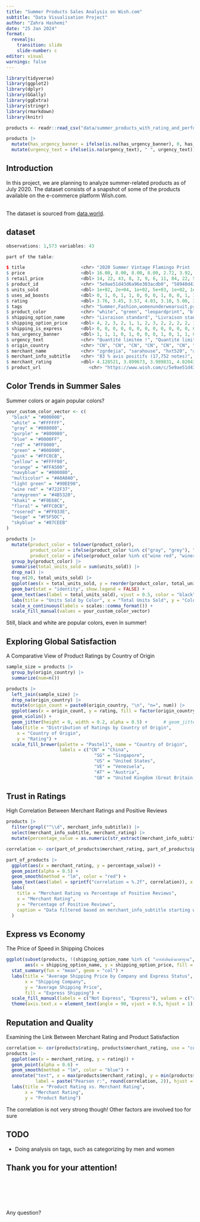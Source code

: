 ```yaml
---
title: "Summer Products Sales Analysis on Wish.com"
subtitle: "Data Visualisation Project"
author: "Zahra Hashemi"
date: "25 Jan 2024"
format: 
  revealjs:
    transition: slide
    slide-number: c
editor: visual
warnings: false
---
```


```r
library(tidyverse)
library(ggplot2)
library(dplyr)
library(GGally)
library(ggExtra)
library(stringr)
library(rmarkdown)
library(knitr)
```

```r
products <- readr::read_csv("data/summer_products_with_rating_and_performance_2020_08.csv", show_col_types = FALSE)
```

```r
products |>
  mutate(has_urgency_banner = ifelse(is.na(has_urgency_banner), 0, has_urgency_banner)) |>
  mutate(urgency_text = ifelse(is.na(urgency_text), " ", urgency_text)) -> products
```

::: slide
## Introduction

In this project, we are planning to analyze summer-related products as of July 2020. The dataset consists of a snapshot of some of the products available on the e-commerce platform Wish.com.

<br>
The dataset is sourced from [data.world](https://data.world/jfreex/summer-products-and-sales-performance-in-e-commerce-on-wish).
:::

## dataset

``` r
observations: 1,573 variables: 43

part of the table:

$ title                     <chr> "2020 Summer Vintage Flamingo Print  Pajamas Set Casual...", ...
$ price                     <dbl> 16.00, 8.00, 8.00, 8.00, 2.72, 3.92, 7.00, 12.00,
$ retail_price              <dbl> 14, 22, 43, 8, 3, 9, 6, 11, 84, 22, 5, 8, 6, 42, 2, 81, 10, 25, 9,
$ product_id                <chr> "5e9ae51d43d6a96e303acdb0", "58940d436a0d3d5da4e95a38",...
$ units_sold                <dbl> 1e+02, 2e+04, 1e+02, 5e+03, 1e+02, 1e+01, 5e+04, 1e+03,
$ uses_ad_boosts            <dbl> 0, 1, 0, 1, 1, 0, 0, 0, 1, 0, 0, 1, 1, 0, 1, 0, 0, 1,
$ rating                    <dbl> 3.76, 3.45, 3.57, 4.03, 3.10, 5.00, 3.84, 3.76, 3.47, 3.60, 3.4..
$ tags                      <chr> "Summer,Fashion,womenunderwearsuit,printedpajamasset,womencasualshort,Wo..", ..
$ product_color             <chr> "white", "green", "leopardprint", "black", "yellow", "navyblue", ...
$ shipping_option_name      <chr> "Livraison standard", "Livraison standard", "Livraison standard",..
$ shipping_option_price     <dbl> 4, 2, 3, 2, 1, 1, 2, 3, 2, 2, 2, 2, 1, 2,
$ shipping_is_express       <dbl> 0, 0, 0, 0, 0, 0, 0, 0, 0, 0, 0, 0, 0, 0, 0, 0, 0, 0, 0, 0, 0, 0,..
$ has_urgency_banner        <dbl> 1, 1, 1, 0, 1, 0, 0, 0, 1, 0, 1, 1, 0, 0, 0, 0, 0, 1, 0,
$ urgency_text              <chr> "Quantité limitée !", "Quantité limitée !", "Quantité limitée !" ...
$ origin_country            <chr> "CN", "CN", "CN", "CN", "CN", "CN", "CN", "CN", "CN", "CN", "CN",...
$ merchant_name             <chr> "zgrdejia", "sarahouse", "hxt520", "allenfan", "happyhorses",
$ merchant_info_subtitle    <chr> "83 % avis positifs (17,752 notes)", "86 % avis positifs (295 notes)"…
$ merchant_rating           <dbl> 4.128521, 3.899673, 3.989831, 4.020435, 4.001588, 3.507692, 4.076516, 3...
$ product_url                  <chr> "https://www.wish.com/c/5e9ae51d43d6a96e303acdb0", "https://www.wish.com/c/58940d436…
```

## Color Trends in Summer Sales

Summer colors or again popular colors?

```r
your_custom_color_vector <- c(
  "black" = "#000000",
  "white" = "#FFFFFF",
  "gray" = "#808080",
  "purple" = "#800080",
  "blue" = "#0000FF",
  "red" = "#FF0000",
  "green" = "#008000",
  "pink" = "#FFC0CB",
  "yellow" = "#FFFF00",
  "orange" = "#FFA500",
  "navyblue" = "#000080",
  "multicolor" = "#A0A0A0", 
  "light green" = "#90EE90",
  "wine red" = "#722F37",
  "armygreen" = "#4B5320",
  "khaki" = "#F0E68C",
  "floral" = "#FFC0CB", 
  "rosered" = "#FF033E",
  "beige" = "#F5F5DC",
  "skyblue" = "#87CEEB"
)
```

```r
products |>
  mutate(product_color = tolower(product_color),
         product_color = ifelse(product_color %in% c("gray", "grey"), "gray", product_color),
         product_color = ifelse(product_color %in% c("wine red", "winered"), "wine red", product_color)) |>
  group_by(product_color) |>
  summarise(total_units_sold = sum(units_sold)) |>
  drop_na() |>
  top_n(20, total_units_sold) |>
  ggplot(aes(x = total_units_sold, y = reorder(product_color, total_units_sold), fill = product_color)) +
  geom_bar(stat = "identity", show.legend = FALSE) +
  geom_text(aes(label = total_units_sold), vjust = 0.5, color = "black", nudge_x = 100000) +  # adjust nudge_x manually
  labs(title = "Units Sold by Color", x = "Total Units Sold", y = "Color") +
  scale_x_continuous(labels = scales::comma_format()) +
  scale_fill_manual(values = your_custom_color_vector)
```

Still, black and white are popular colors, even in summer!

## Exploring Global Satisfaction

A Comparative View of Product Ratings by Country of Origin

```r
sample_size = products |>
  group_by(origin_country) |>
  summarize(num=n())

products |>
  left_join(sample_size) |>
  drop_na(origin_country) |>
  mutate(origin_count = paste0(origin_country, "\n", "n=", num)) |>
  ggplot(aes(x = origin_count, y = rating, fill = factor(origin_country))) +
  geom_violin() +
  geom_jitter(height = 0, width = 0.2, alpha = 0.5) +      # geom_jitter(height = 0, width = 0.001)     ## previous code
  labs(title = "Distribution of Ratings by Country of Origin",
    x = "Country of Origin",
    y = "Rating") +
  scale_fill_brewer(palette = "Pastel1", name = "Country of Origin", 
                    labels = c("CN" = "China", 
                                 "SG" = "Singapore", 
                                 "US" = "United States", 
                                 "VE" = "Venezuela",
                                 "AT" = "Austria", 
                                 "GB" = "United Kingdom (Great Britain)"))
```

## Trust in Ratings

High Correlation Between Merchant Ratings and Positive Reviews

```r
products |>
  filter(grepl("^\\d", merchant_info_subtitle)) |>
  select(merchant_info_subtitle, merchant_rating) |>
  mutate(percentage_value = as.numeric(str_extract(merchant_info_subtitle, "^\\d+"))) -> part_of_products

correlation <- cor(part_of_products$merchant_rating, part_of_products$percentage_value, use = "complete.obs")

part_of_products |>
  ggplot(aes(x = merchant_rating, y = percentage_value)) +
  geom_point(alpha = 0.5) +
  geom_smooth(method = "lm", color = "red") + 
  geom_text(aes(label = sprintf("correlation = %.2f", correlation)), x = 2.5, y = 100, hjust = 0, vjust = 1, color = "red") +  # Correlation
  labs(
    title = "Merchant Rating vs Percentage of Positive Reviews",
    x = "Merchant Rating",
    y = "Percentage of Positive Reviews",
    caption = "Data filtered based on merchant_info_subtitle starting with a number. Correlation coefficient shown in red."
  )
```

## Express vs Economy

The Price of Speed in Shipping Choices

```r
ggplot(subset(products, !(shipping_option_name %in% c( "การส่งสินค้ามาตรฐาน", "الشحن القياسي", "ការដឹកជញ្ជូនតាមស្តង់ដារ"))),
       aes(x = shipping_option_name, y = shipping_option_price, fill = factor(shipping_is_express))) +
  stat_summary(fun = "mean", geom = "col") +
  labs(title = "Average Shipping Price by Company and Express Status",
       x = "Shipping Company",
       y = "Average Shipping Price",
       fill = "Express Shipping") +
  scale_fill_manual(labels = c("Not Express", "Express"), values = c("red", "blue")) +
  theme(axis.text.x = element_text(angle = 90, vjust = 0.5, hjust = 1))

```

## Reputation and Quality

Examining the Link Between Merchant Rating and Product Satisfaction

```r
correlation <- cor(products$rating, products$merchant_rating, use = "complete.obs")
products |>
  ggplot(aes(x = merchant_rating, y = rating)) +
  geom_point(alpha = 0.6) +  
  geom_smooth(method = "lm", color = "blue") + 
  annotate("text", x = max(products$merchant_rating), y = min(products$rating), 
           label = paste("Pearson r:", round(correlation, 2)), hjust = 2, vjust = -0.5, color='red') +
  labs(title = "Product Rating vs. Merchant Rating",
       x = "Merchant Rating",
       y = "Product Rating") 
```

The correlation is not very strong though! Other factors are involved too for sure

## TODO

* Doing analysis on tags, such as categorizing by men and women

## Thank you for your attention!

<br>
<br>
<br>
<br>

Any question? 
